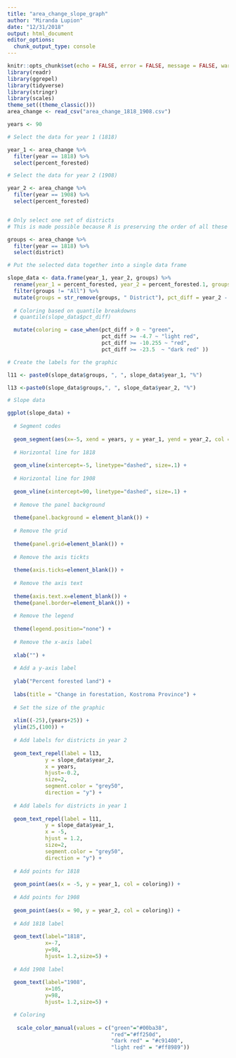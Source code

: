 ```yaml
---
title: "area_change_slope_graph"
author: "Miranda Lupion"
date: "12/31/2018"
output: html_document
editor_options: 
  chunk_output_type: console
---
```


```r
knitr::opts_chunk$set(echo = FALSE, error = FALSE, message = FALSE, warning = FALSE)
library(readr)
library(ggrepel)
library(tidyverse)
library(stringr)
library(scales)
theme_set((theme_classic()))
area_change <- read_csv("area_change_1818_1908.csv")

```


```r
years <- 90

# Select the data for year 1 (1818)

year_1 <- area_change %>%
  filter(year == 1818) %>%
  select(percent_forested)

# Select the data for year 2 (1908)

year_2 <- area_change %>%
  filter(year == 1908) %>%
  select(percent_forested)


# Only select one set of districts 
# This is made possible because R is preserving the order of all these observations 

groups <- area_change %>%
  filter(year == 1818) %>%
  select(district)

# Put the selected data together into a single data frame

slope_data <- data.frame(year_1, year_2, groups) %>%
  rename(year_1 = percent_forested, year_2 = percent_forested.1, groups = district) %>%
  filter(groups != "All") %>%
  mutate(groups = str_remove(groups, " District"), pct_diff = year_2 - year_1) %>%
  
  # Coloring based on quantile breakdowns
  # quantile(slope_data$pct_diff)

  mutate(coloring = case_when(pct_diff > 0 ~ "green",
                              pct_diff >= -4.7 ~ "light red",
                              pct_diff >= -10.255 ~ "red",
                              pct_diff >= -23.5  ~ "dark red" ))

# Create the labels for the graphic

l11 <- paste0(slope_data$groups, ", ", slope_data$year_1, "%")

l13 <-paste0(slope_data$groups,", ", slope_data$year_2, "%")


```


```r

# Slope data

ggplot(slope_data) + 
  
  # Segment codes
  
  geom_segment(aes(x=-5, xend = years, y = year_1, yend = year_2, col = coloring), size=.75) +
  
  # Horizontal line for 1818
  
  geom_vline(xintercept=-5, linetype="dashed", size=.1) + 
  
  # Horizontal line for 1908
  
  geom_vline(xintercept=90, linetype="dashed", size=.1) +
  
  # Remove the panel background
  
  theme(panel.background = element_blank()) +
  
  # Remove the grid
  
  theme(panel.grid=element_blank()) +
  
  # Remove the axis tickts
  
  theme(axis.ticks=element_blank()) +
  
  # Remove the axis text
  
  theme(axis.text.x=element_blank()) +
  theme(panel.border=element_blank()) + 
  
  # Remove the legend
  
  theme(legend.position="none") +
  
  # Remove the x-axis label
  
  xlab("") + 
  
  # Add a y-axis label
  
  ylab("Percent forested land") + 
  
  labs(title = "Change in forestation, Kostroma Province") +
  
  # Set the size of the graphic
  
  xlim((-25),(years+25)) +
  ylim(25,(100)) +
  
  # Add labels for districts in year 2
  
  geom_text_repel(label = l13,
            y = slope_data$year_2,
            x = years, 
            hjust=-0.2,
            size=2,
            segment.color = "grey50",
            direction = "y") +
  
  # Add labels for districts in year 1
  
  geom_text_repel(label = l11,
            y = slope_data$year_1,
            x = -5, 
            hjust = 1.2,
            size=2,
            segment.color = "grey50",
            direction = "y") +
  
  # Add points for 1818
  
  geom_point(aes(x = -5, y = year_1, col = coloring)) +
  
  # Add points for 1908
  
  geom_point(aes(x = 90, y = year_2, col = coloring)) +
  
  # Add 1818 label
  
  geom_text(label="1818", 
            x=-7, 
            y=98,
            hjust= 1.2,size=5) +
  
  # Add 1908 label
  
  geom_text(label="1908", 
            x=105, 
            y=98,
            hjust= 1.2,size=5) +

  # Coloring
  
   scale_color_manual(values = c("green"="#00ba38", 
                                 "red"="#ff250d", 
                                 "dark red" = "#c91400", 
                                 "light red" = "#ff8989")) 



```


